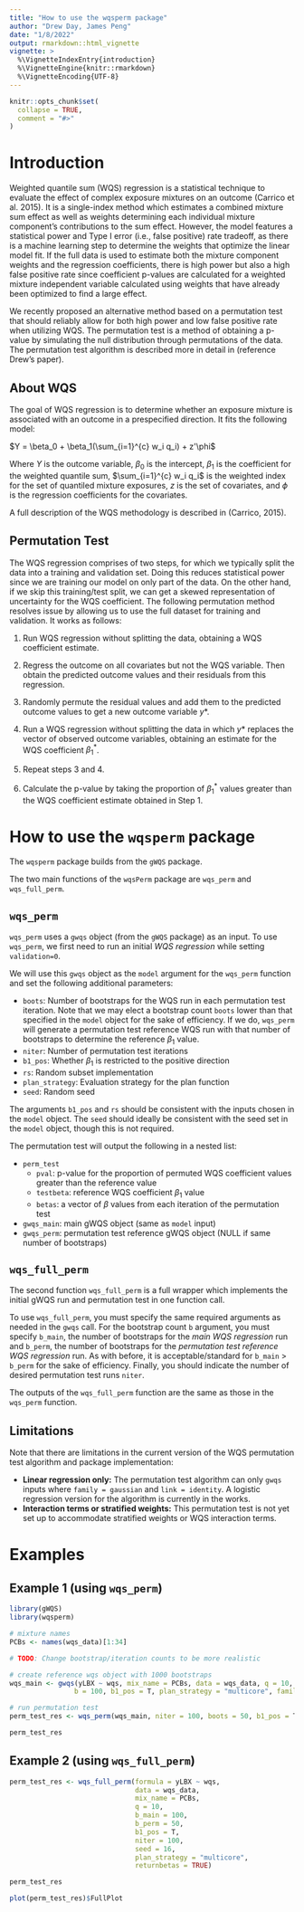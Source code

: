 ```yaml
---
title: "How to use the wqsperm package"
author: "Drew Day, James Peng"
date: "1/8/2022"
output: rmarkdown::html_vignette
vignette: >
  %\VignetteIndexEntry{introduction}
  %\VignetteEngine{knitr::rmarkdown}
  %\VignetteEncoding{UTF-8}
---
```


```r
knitr::opts_chunk$set(
  collapse = TRUE,
  comment = "#>"
)
```

# Introduction 

Weighted quantile sum (WQS) regression is a statistical technique to evaluate the effect of complex exposure mixtures on an outcome (Carrico et al. 2015). It is a single-index method which estimates a combined mixture sum effect as well as weights determining each individual mixture component's contributions to the sum effect. However, the model features a statistical power and Type I error (i.e., false positive) rate tradeoff, as there is a machine learning step to determine the weights that optimize the linear model fit. If the full data is used to estimate both the mixture component weights and the regression coefficients, there is high power but also a high false positive rate since coefficient p-values are calculated for a weighted mixture independent variable calculated using weights that have already been optimized to find a large effect. 

We recently proposed an alternative method based on a permutation test that should reliably allow for both high power and low false positive rate when utilizing WQS. The permutation test is a method of obtaining a p-value by simulating the null distribution through permutations of the data. The permutation test algorithm is described more in detail in (reference Drew's paper).

## About WQS 

The goal of WQS regression is to determine whether an exposure mixture is associated 
with an outcome in a prespecified direction. It fits the following model: 

$Y = \beta_0 + \beta_1(\sum_{i=1}^{c} w_i q_i) + z'\phi$ 

Where $Y$ is the outcome variable, $\beta_0$ is the intercept, $\beta_1$ is the coefficient
for the weighted quantile sum, $\sum_{i=1}^{c} w_i q_i$ is the weighted index for the set 
of quantiled mixture exposures, $z$ is the set of covariates, and $\phi$ is the regression
coefficients for the covariates. 

A full description of the WQS methodology is described in (Carrico, 2015). 

## Permutation Test 

The WQS regression comprises of two steps, for which we typically split the data 
into a training and validation set. Doing this reduces statistical power since 
we are training our model on only part of the data. On the other hand, if we skip this 
training/test split, we can get a skewed representation of uncertainty for the WQS 
coefficient. The following permutation method resolves issue by allowing us to use the 
full dataset for training and validation. It works as follows:

1. Run WQS regression without splitting the data, obtaining a WQS coefficient estimate. 

2. Regress the outcome on all covariates but not the WQS variable. Then obtain the 
predicted outcome values and their residuals from this regression. 

3. Randomly permute the residual values and add them to the predicted outcome values
to get a new outcome variable $y*$. 

4. Run a WQS regression without splitting the data in which $y*$ replaces the vector of 
observed outcome variables, obtaining an estimate for the WQS coefficient $\beta_1^*$. 

5. Repeat steps 3 and 4. 

6. Calculate the p-value by taking the proportion of $\beta_1^*$ values greater than 
the WQS coefficient estimate obtained in Step 1. 

# How to use the `wqsperm` package 

The `wqsperm` package builds from the `gWQS` package.

The two main functions of the `wqsPerm` package are `wqs_perm` and `wqs_full_perm`. 

## `wqs_perm`

`wqs_perm` uses a `gwqs` object (from the `gWQS` package) as an input. To use `wqs_perm`, we first need to run an initial *WQS regression* while setting `validation=0`.  

We will use this `gwqs` object as the `model` argument for the `wqs_perm` function and set the following additional parameters: 

* `boots`: Number of bootstraps for the WQS run in each permutation test iteration. Note that we may elect a bootstrap count `boots` lower than that specified in the `model` object for the sake of efficiency. If we do, `wqs_perm` will generate a permutation test reference WQS run with that number of bootstraps to determine the reference $\beta_1$ value. 
* `niter`: Number of permutation test iterations 
* `b1_pos`: Whether $\beta_1$ is restricted to the positive direction 
* `rs`: Random subset implementation 
* `plan_strategy`: Evaluation strategy for the plan function 
* `seed`: Random seed 

The arguments `b1_pos` and `rs` should be consistent with the inputs chosen in the `model` object. The `seed` should ideally be consistent with the seed set in the `model` object, though this is not required. 

The permutation test will output the following in a nested list: 

* `perm_test`
  * `pval`: p-value for the proportion of permuted WQS coefficient values greater than the reference value
  * `testbeta`: reference WQS coefficient $\beta_1$ value 
  * `betas`: a vector of $\beta$ values from each iteration of the permutation test
* `gwqs_main`: main gWQS object (same as `model` input)
* `gwqs_perm`: permutation test reference gWQS object (NULL if same number of bootstraps)

## `wqs_full_perm` 

The second function `wqs_full_perm` is a full wrapper which implements the initial gWQS run and permutation test in one function call. 

To use `wqs_full_perm`, you must specify the same required arguments as needed in the `gwqs` call. For the bootstrap count `b` argument, you must specify `b_main`, the number of bootstraps for the *main WQS regression* run and `b_perm`, the number of bootstraps for the *permutation test reference WQS regression* run. As with before, it is acceptable/standard for `b_main` $>$ `b_perm` for the sake of efficiency. Finally, you should indicate the number of desired permutation test runs `niter`.

The outputs of the `wqs_full_perm` function are the same as those in the `wqs_perm` function. 

## Limitations 

Note that there are limitations in the current version of the WQS permutation test algorithm and package implementation:

* **Linear regression only:** The permutation test algorithm can only `gwqs` inputs where `family = gaussian` and `link = identity`. A logistic regression version for the algorithm is currently in the works. 
* **Interaction terms or stratified weights:**  This permutation test is not yet set up to accommodate stratified weights or WQS interaction terms.

# Examples 

## Example 1 (using `wqs_perm`)

```r
library(gWQS)
library(wqsperm)

# mixture names
PCBs <- names(wqs_data)[1:34]

# TODO: Change bootstrap/iteration counts to be more realistic

# create reference wqs object with 1000 bootstraps
wqs_main <- gwqs(yLBX ~ wqs, mix_name = PCBs, data = wqs_data, q = 10, validation = 0,
                b = 100, b1_pos = T, plan_strategy = "multicore", family = "gaussian", seed = 16)

# run permutation test
perm_test_res <- wqs_perm(wqs_main, niter = 100, boots = 50, b1_pos = T)

perm_test_res
```


## Example 2 (using `wqs_full_perm`)

```r
perm_test_res <- wqs_full_perm(formula = yLBX ~ wqs,
                               data = wqs_data,
                               mix_name = PCBs,
                               q = 10,
                               b_main = 100,
                               b_perm = 50,
                               b1_pos = T,
                               niter = 100,
                               seed = 16,
                               plan_strategy = "multicore",
                               returnbetas = TRUE)

perm_test_res
```

```r
plot(perm_test_res)$FullPlot
```

